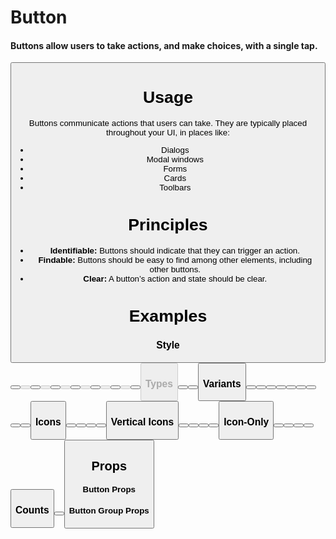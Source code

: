 
<Meta
  title="Atoms/Button"
  component={Button}
/>

# Button

#### Buttons allow users to take actions, and make choices, with a single tap.

<Preview withToolbar>
  <Story name="Standard">
    <Button label="Standard Button" />
  </Story>
</Preview>

# Usage

Buttons communicate actions that users can take. They are typically placed throughout your UI, in places like:

- Dialogs
- Modal windows
- Forms
- Cards
- Toolbars

# Principles

- **Identifiable:**
  Buttons should indicate that they can trigger an action.
- **Findable:**
  Buttons should be easy to find among other elements, including other buttons.
- **Clear:**
  A button’s action and state should be clear.

# Examples

### Style

<Preview>
  <Story name="Style">
    <ButtonGroup columns="2">
      <Button label="Standard" />
      <Button label="Disabled" disabled />
      <Button label="Solid" isSolid />
      <Button label="Disabled" isSolid disabled />
      <Button label="Round" isRound />
      <Button label="Disabled" isRound disabled />
      <Button label="Solid Round" isSolid isRound />
      <Button label="Disabled" isSolid isRound disabled />
      <Button label="Underlined" hasUnderline />
      <Button label="Disabled" hasUnderline disabled />
      <Button label="Plain" isPlain />
      <Button label="Disabled" isPlain disabled />
      <Button label="Bookmark" icon="bookmark" isPlain />
      <Button label="Disabled" icon="bookmark" isPlain disabled />
    </ButtonGroup>
  </Story>
</Preview>

### Types

<Preview>
  <Story name="Types">
    <ButtonGroup columns="3">
      <Button label="Button" type="button" />
      <Button label="Reset" type="reset" />
      <Button label="Submit" type="submit" />
    </ButtonGroup>
  </Story>
</Preview>

### Variants

<Preview>
  <Story name="Variants">
    <ButtonGroup>
      <Button label="Standard" />
      <Button label="Info" variant="info" />
      <Button label="Success" variant="success" />
      <Button label="Warning" variant="warning" />
      <Button label="Alert" variant="alert" />
      <Button label="Standard" isSolid />
      <Button label="Solid Info" variant="info" isSolid />
      <Button label="Solid Success" variant="success" isSolid />
      <Button label="Solid Warning" variant="warning" isSolid />
      <Button label="Solid Alert" variant="alert" isSolid />
    </ButtonGroup>
  </Story>
</Preview>

### Icons

<Preview>
  <Story name="Icons">
    <ButtonGroup  columns="3">
      <Button label="Profile" icon="user" />
      <Button label="Expand" icon="down" />
      <Button label="Bookmark" icon="bookmark" />
      <Button label="Add" icon="plus" />
      <Button label="Print" icon="print" />
    </ButtonGroup>
  </Story>
</Preview>

### Vertical Icons

<Preview>
  <Story name="Vertical Icons">
    <ButtonGroup columns="5">
      <Button label="Profile" icon="user" alignCenter />
      <Button label="Expand" icon="down" alignCenter />
      <Button label="Bookmark" icon="bookmark" alignCenter />
      <Button label="Add" icon="plus" alignCenter />
      <Button label="Print" icon="print" alignCenter/>
    </ButtonGroup>
  </Story>
</Preview>

### Icon-Only

<Preview>
  <Story name="Icon-Only">
    <ButtonGroup columns="5">
      <Button icon="user" />
      <Button icon="down" />
      <Button icon="bookmark" />
      <Button icon="plus" />
      <Button icon="print" />
    </ButtonGroup>
  </Story>
</Preview>

### Counts

<Preview>
  <Story name="Counts">
    <ButtonGroup columns="2">
      <Button label="Count Button"  count="2" />
      <Button label="Count Button" count="2" icon="user"/>
    </ButtonGroup>
  </Story>
</Preview>

## Props

#### Button Props

<Props of={Button} />

#### Button Group Props

<Props of={ButtonGroup} />

<!-- Link a story to a component `ID` here without a code preview -->
<!-- <Story id="atoms-checkbox--checkbox-states" /> -->
